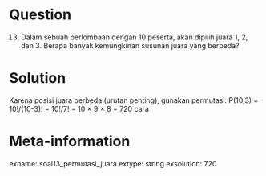 Question
========
(13) Dalam sebuah perlombaan dengan 10 peserta, akan dipilih juara 1, 2, dan 3. Berapa banyak kemungkinan susunan juara yang berbeda?

Solution
========
Karena posisi juara berbeda (urutan penting), gunakan permutasi:
P(10,3) = 10!/(10-3)! = 10!/7! = 10 × 9 × 8 = 720 cara

Meta-information
================
exname: soal13_permutasi_juara
extype: string
exsolution: 720
